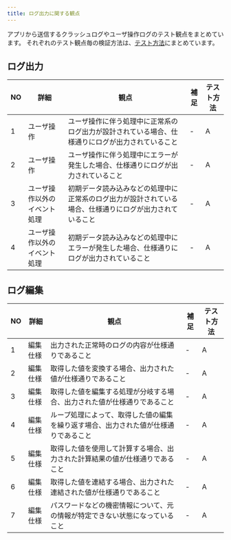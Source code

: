 ```yaml
---
title: ログ出力に関する観点
---
```


アプリから送信するクラッシュログやユーザ操作ログのテスト観点をまとめています。
それぞれのテスト観点毎の検証方法は、[テスト方法](../functional-testing.mdx#テスト方法)にまとめています。

## ログ出力

| NO | 詳細 | 観点 | 補足 | テスト方法 |
| --- | --- | --- | --- | --- |
| 1 | ユーザ操作 | ユーザ操作に伴う処理中に正常系のログ出力が設計されている場合、仕様通りにログが出力されていること | - | A |
| 2 | ユーザ操作 | ユーザ操作に伴う処理中にエラーが発生した場合、仕様通りにログが出力されていること | - | A |
| 3 | ユーザ操作以外のイベント処理  | 初期データ読み込みなどの処理中に正常系のログ出力が設計されている場合、仕様通りにログが出力されていること | - | A |
| 4 | ユーザ操作以外のイベント処理  | 初期データ読み込みなどの処理中にエラーが発生した場合、仕様通りにログが出力されていること | - | A |

## ログ編集

| NO | 詳細 | 観点 | 補足 | テスト方法 |
| --- | --- | --- | --- | --- |
| 1 | 編集仕様 | 出力された正常時のログの内容が仕様通りであること | - | A |
| 2 | 編集仕様 | 取得した値を変換する場合、出力された値が仕様通りであること | - | A |
| 3 | 編集仕様 | 取得した値を編集する処理が分岐する場合、出力された値が仕様通りであること | - | A |
| 4 | 編集仕様 | ループ処理によって、取得した値の編集を繰り返す場合、出力された値が仕様通りであること | - | A |
| 5 | 編集仕様 | 取得した値を使用して計算する場合、出力された計算結果の値が仕様通りであること | - | A |
| 6 | 編集仕様 | 取得した値を連結する場合、出力された連結された値が仕様通りであること | - | A |
| 7 | 編集仕様 | パスワードなどの機密情報について、元の情報が特定できない状態になっていること | - | A |
